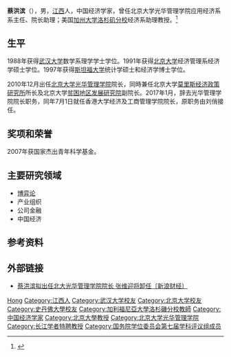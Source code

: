 '''蔡洪滨'''（{{bd|1967年|11月}}），男，[[江西|江西]]人，中国经济学家，曾任北京大学光华管理学院应用经济系系主任、院长助理；美国[[加州大学洛杉矶分校|加州大学洛杉矶分校]]经济系助理教授。<ref>{{Cite web |url=http://news.163.com/10/1213/07/6NP3HGUC00014AED.html |title=张维迎北大光华院长职务被免 蔡洪滨接替〔中国证券报 〕 |access-date=2011-01-10 |archive-url=https://web.archive.org/web/20101216031150/http://news.163.com/10/1213/07/6NP3HGUC00014AED.html |archive-date=2010-12-16 |dead-url=yes }}</ref>

== 生平 ==
1988年获得[[武汉大学|武汉大学]]数学系理学学士学位。1991年获得[[北京大学|北京大学]]经济管理系经济学硕士学位。1997年获得[[斯坦福大学|斯坦福大学]]统计学硕士和经济学博士学位。

2010年12月出任[[北京大学|北京大学]][[光华管理学院|光华管理学院]]院长，同時兼任北京大学[[莫里斯经济政策研究所|莫里斯经济政策研究所]]所长及北京大学[[贫困地区发展研究院|贫困地区发展研究院]]副院长。2017年1月，辞去光华管理学院院长职务，同年7月1日就任香港大学经济及工商管理学院院长，原职务由刘俏接任。

== 奖项和荣誉 ==
2007年获国家杰出青年科学基金。

== 主要研究领域 ==
* [[博弈论|博弈论]]
* 产业组织
* 公司金融
* 中国经济

== 参考资料 ==
{{reflist}}

== 外部链接 ==
* [http://finance.sina.com.cn/g/20101212/19399093479.shtml 蔡洪滨拟出任北大光华管理学院院长 张维迎将卸任〔新浪财经〕] {{Wayback|url=http://finance.sina.com.cn/g/20101212/19399093479.shtml |date=20101217014011 }}

{{国务院学位委员会第七届学科评议组/应用经济学}}
{{2008年度“长江学者奖励计划”特聘教授}}
{{normdaten}}
{{DEFAULTSORT:Cai hongbin}}
[[Category:蔡姓|Hong]]
[[Category:江西人|Category:江西人]]
[[Category:武汉大学校友|Category:武汉大学校友]]
[[Category:北京大学校友|Category:北京大学校友]]
[[Category:史丹佛大學校友|Category:史丹佛大學校友]]
[[Category:加利福尼亞大學洛杉磯分校教師|Category:加利福尼亞大學洛杉磯分校教師]]
[[Category:中国经济学家|Category:中国经济学家]]
[[Category:北京大學教授|Category:北京大學教授]]
[[Category:北京大学光华管理学院|Category:北京大学光华管理学院]]
[[Category:长江学者特聘教授|Category:长江学者特聘教授]]
[[Category:国务院学位委员会第七届学科评议组成员|Category:国务院学位委员会第七届学科评议组成员]]